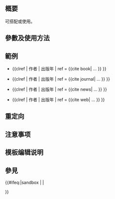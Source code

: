 <includeonly><!-- 在這裡加入模板的保護標識 --></includeonly><noinclude>{{Documentation subpage}}</noinclude>
<!-- 在本行下編輯模板說明 -->
== 概要 ==
可搭配{{tl|sfn}}或{{tl|cfn}}使用。

== 參數及使用方法 ==

== 範例 ==
*<nowiki>{{clref | 作者 | 出版年 | ref = {{cite book| ... }} }} </nowiki>

*<nowiki>{{clref | 作者 | 出版年 | ref = {{cite journal| ... }} }}  </nowiki>

*<nowiki>{{clref | 作者 | 出版年 | ref = {{cite news| ... }} }} </nowiki>

*<nowiki>{{clref | 作者 | 出版年 | ref = {{cite web| ... }} }} </nowiki>

== 重定向 ==

== 注意事项 ==

== 模板编辑说明 ==

== 參見 ==

<includeonly>{{#ifeq:{{SUBPAGENAME}}|sandbox | |
<!-- 本行下加入模板的分類，跨維基連結加入Wikidata（參見[[Wikipedia:Wikidata]]） -->

}}</includeonly>